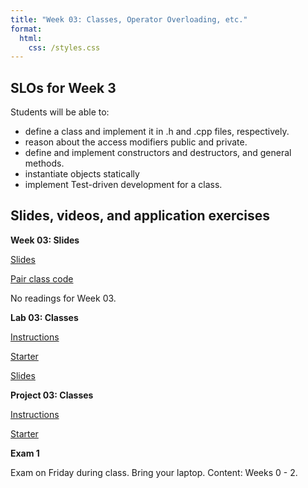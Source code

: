 ```yaml
---
title: "Week 03: Classes, Operator Overloading, etc."
format: 
  html:
    css: /styles.css
---
```


## SLOs for Week 3

Students will be able to:

-   define a class and implement it in .h and .cpp files, respectively.
-   reason about the access modifiers public and private.
-   define and implement constructors and destructors, and general methods.
-   instantiate objects statically
-   implement Test-driven development for a class.

## Slides, videos, and application exercises

:::::: slide-deck
**Week 03: Slides**

::: slides
[Slides](https://docs.google.com/presentation/d/1MHIPb67PUzT9cdGHwnfcYBP5MlFd6_wg44jWBtG3UGc/edit#slide=id.p)
:::

::: starter
[Pair class code](https://calvincollege-my.sharepoint.com/:f:/g/personal/vtn2_calvin_edu/EqWAkf_d_K9LhEMlAuJ6ibUBYDWKLhX2GuafwPg2AJWC3Q?e=YRLb30)
:::

::: reading
No readings for Week 03.
:::
::::::

<!-- ## Lab -->

:::::: lab
**Lab 03: Classes**

::: instructions
[Instructions](/labs/lab03.qmd)
:::

::: starter
[Starter](){target="_blank"}
:::

::: slides
[Slides](/slides/lab03-slides.qmd)
:::
::::::

<!-- ## Homework assignments -->

::::: homework
**Project 03: Classes**

::: instructions
[Instructions](/projects/proj03.qmd)
:::

::: starter
[Starter](){target="_blank"}
:::
:::::

::: exam
**Exam 1**

Exam on Friday during class. Bring your laptop. Content: Weeks 0 - 2.
:::